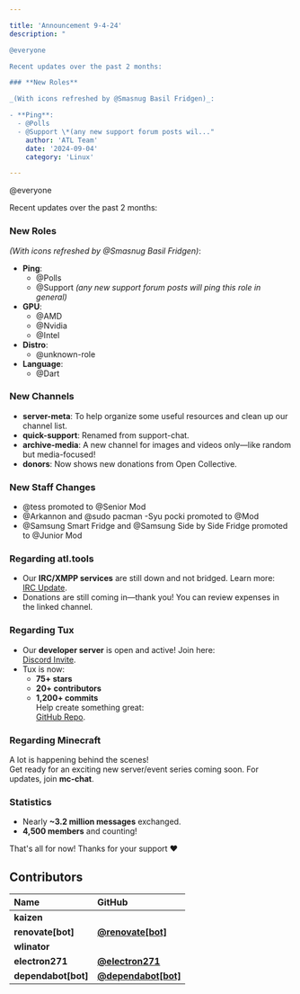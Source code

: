 ```yaml
---

title: 'Announcement 9-4-24'
description: "

@everyone

Recent updates over the past 2 months:

### **New Roles**

_(With icons refreshed by @Smasnug Basil Fridgen)_:

- **Ping**:
  - @Polls
  - @Support \*(any new support forum posts wil..."
    author: 'ATL Team'
    date: '2024-09-04'
    category: 'Linux'

---
```


@everyone

Recent updates over the past 2 months:

### **New Roles**

_(With icons refreshed by @Smasnug Basil Fridgen)_:

- **Ping**:
  - @Polls
  - @Support _(any new support forum posts will ping this role in ⁠general)_
- **GPU**:
  - @AMD
  - @Nvidia
  - @Intel
- **Distro**:
  - @unknown-role
- **Language**:
  - @Dart

### **New Channels**

- ⁠**server-meta**: To help organize some useful resources and clean up our channel list.
- ⁠**quick-support**: Renamed from ⁠support-chat.
- ⁠**archive-media**: A new channel for images and videos only—like ⁠random but media-focused!
- ⁠**donors**: Now shows new donations from Open Collective.

### **New Staff Changes**

- @tess promoted to @Senior Mod
- @Arkannon and @sudo pacman -Syu pocki promoted to @Mod
- @Samsung Smart Fridge and @Samsung Side by Side Fridge promoted to @Junior Mod

### **Regarding atl.tools**

- Our **IRC/XMPP services** are still down and not bridged. Learn more:\
  [IRC Update](https://blog.atl.tools/posts/irc-update-1/).
- ⁠Donations are still coming in—thank you! You can review expenses in the linked channel.

### **Regarding Tux**

- Our **developer server** is open and active! Join here:\
  [Discord Invite](https://discord.gg/gpmSjcjQxg).
- Tux is now:
  - **75+ stars**
  - **20+ contributors**
  - **1,200+ commits**\
    Help create something great:\
    [GitHub Repo](https://github.com/allthingslinux/tux).

### **Regarding Minecraft**

A lot is happening behind the scenes!\
Get ready for an exciting new server/event series coming soon. For updates, join ⁠**mc-chat**.

### **Statistics**

- Nearly **\~3.2 million messages** exchanged.
- **4,500 members** and counting!

That's all for now! Thanks for your support ❤️

## Contributors

| Name                 | GitHub                                                       |
| :------------------- | :----------------------------------------------------------- |
| **kaizen**           |                                                              |
| **renovate\[bot]**   | [**@renovate\[bot\]**](https://github.com/renovate[bot])     |
| **wlinator**         |                                                              |
| **electron271**      | [**@electron271**](https://github.com/electron271)           |
| **dependabot\[bot]** | [**@dependabot\[bot\]**](https://github.com/dependabot[bot]) |
